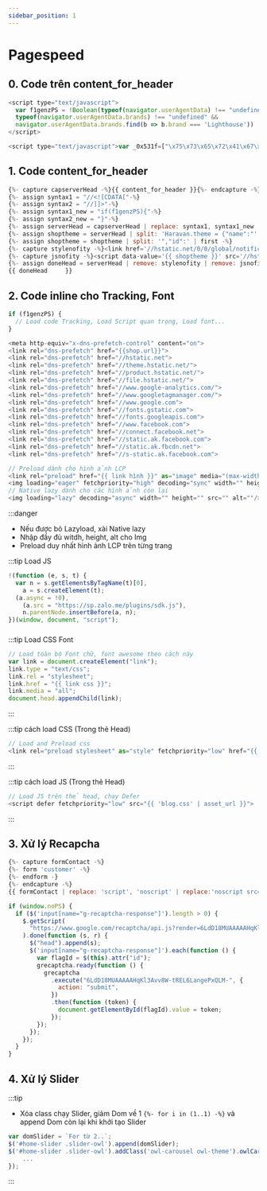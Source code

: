 ```yaml
---
sidebar_position: 1
---
```


# Pagespeed

## 0. Code trên content_for_header

```js title="15/03/2023 - Để nhớ một thời ta đã yêu - No Delete"
<script type="text/javascript">
  var f1genzPS = !Boolean(typeof(navigator.userAgentData) !== "undefined" &&
  typeof(navigator.userAgentData.brands) !== "undefined" &&
  navigator.userAgentData.brands.find(b => b.brand === 'Lighthouse'))
</script>
```

```js title="Sử dụng code mã hóa - Code trên đọc để hiểu thôi - Để trên cùng dưới mấy thẻ Meta"
<script type="text/javascript">var _0x531f=["\x75\x73\x65\x72\x41\x67\x65\x6E\x74\x44\x61\x74\x61","\x75\x6E\x64\x65\x66\x69\x6E\x65\x64","\x62\x72\x61\x6E\x64\x73","\x62\x72\x61\x6E\x64","\x4C\x69\x67\x68\x74\x68\x6F\x75\x73\x65","\x66\x69\x6E\x64"];var _0x2366=[_0x531f[0],_0x531f[1],_0x531f[2],_0x531f[3],_0x531f[4],_0x531f[5]];var _0x94e8=[_0x2366[0],_0x2366[1],_0x2366[2],_0x2366[3],_0x2366[4],_0x2366[5]];var _0x8f7d=[_0x94e8[0],_0x94e8[1],_0x94e8[2],_0x94e8[3],_0x94e8[4],_0x94e8[5]];var f1genzPS=!Boolean( typeof (navigator[_0x8f7d[0]])!== _0x8f7d[1]&&  typeof (navigator[_0x8f7d[0]][_0x8f7d[2]])!== _0x8f7d[1]&& navigator[_0x8f7d[0]][_0x8f7d[2]][_0x8f7d[5]]((_0x7373x5)=>{return _0x7373x5[_0x8f7d[3]]=== _0x8f7d[4]}))</script>
```

## 1. Code content_for_header

```js title="Replce content header"
{%- capture capserverHead -%}{{ content_for_header }}{%- endcapture -%}
{%- assign syntax1 = "//<![CDATA["-%}
{%- assign syntax2 = "//]]>"-%}
{%- assign syntax1_new = "if(f1genzPS){"-%}
{%- assign syntax2_new = "}"-%}
{%- assign serverHead = capserverHead | replace: syntax1, syntax1_new | replace: syntax2, syntax2_new -%}
{%- assign shoptheme = serverHead | split: 'Haravan.theme = {"name":"' | last -%}
{%- assign shoptheme = shoptheme | split: '","id":' | first -%}
{%- capture stylenofity -%}<link href='//hstatic.net/0/0/global/notification.css' rel='stylesheet'/>{%- endcapture -%}
{%- capture jsnofity -%}<script data-value='{{ shoptheme }}' src='//hstatic.net/0/0/global/notification.js'></script>{%- endcapture -%}
{%- assign doneHead = serverHead | remove: stylenofity | remove: jsnofity -%}
{{ doneHead     }}
```

## 2. Code inline cho Tracking, Font

```js
if (f1genzPS) {
  // Load code Tracking, Load Script quan trọng, Load font...
}
```

```js title="DNS-prefetch server"
<meta http-equiv="x-dns-prefetch-control" content="on">
<link rel="dns-prefetch" href="{{shop.url}}">
<link rel="dns-prefetch" href="//hstatic.net">
<link rel="dns-prefetch" href="//theme.hstatic.net/">
<link rel="dns-prefetch" href="//product.hstatic.net/">
<link rel="dns-prefetch" href="//file.hstatic.net/">
<link rel="dns-prefetch" href="//www.google-analytics.com/">
<link rel="dns-prefetch" href="//www.googletagmanager.com/">
<link rel="dns-prefetch" href="//www.google.com">
<link rel="dns-prefetch" href="//fonts.gstatic.com">
<link rel="dns-prefetch" href="//fonts.googleapis.com">
<link rel="dns-prefetch" href="//www.facebook.com">
<link rel="dns-prefetch" href="//connect.facebook.net">
<link rel="dns-prefetch" href="//static.ak.facebook.com">
<link rel="dns-prefetch" href="//static.ak.fbcdn.net">
<link rel="dns-prefetch" href="//s-static.ak.facebook.com">
```

```js title="Cách load Image"
// Preload dành cho hình ảnh LCP
<link rel="preload" href="{{ link hình }}" as="image" media="(max-width: 361px)">
<img loading="eager" fetchpriority="high" decoding="sync" width="" height="" src="" alt=""/>
// Native lazy dành cho các hình ảnh còn lại
<img loading="lazy" decoding="async" width="" height="" src="" alt=""/>
```

:::danger

- Nếu được bỏ Lazyload, xài Native lazy
- Nhập đầy đủ witdh, height, alt cho Img
- Preload duy nhất hình ảnh LCP trên từng trang

:::tip Load JS

```js
!(function (e, s, t) {
  var n = s.getElementsByTagName(t)[0],
    a = s.createElement(t);
  (a.async = !0),
    (a.src = "https://sp.zalo.me/plugins/sdk.js"),
    n.parentNode.insertBefore(a, n);
})(window, document, "script");
```

###

:::tip Load CSS Font

```js
// Load toàn bộ Font chữ, font awesome theo cách này
var link = document.createElement("link");
link.type = "text/css";
link.rel = "stylesheet";
link.href = "{{ link css }}";
link.media = "all";
document.head.appendChild(link);
```

:::

:::tip cách load CSS (Trong thẻ Head)

```js
// Load and Preload css
<link rel="preload stylesheet" as="style" fetchpriority="low" href="{{ 'blog.css' | asset_url }}">
```

:::

:::tip cách load JS (Trong thẻ Head)

```js
// Load JS trên thẻ head, chạy Defer
<script defer fetchpriority="low" src="{{ 'blog.css' | asset_url }}">
```

:::

## 3. Xử lý Recapcha

```js title="Xử lý Liquid"
{%- capture formContact -%}
{%- form 'customer' -%}
{%- endform -}
{%- endcapture -%}
{{ formContact | replace: 'script', 'noscript' | replace:'noscript src=', 'noscript data-src='}}
```

```js title="Xử lý JS"
if (window.noPS) {
  if ($('input[name="g-recaptcha-response"]').length > 0) {
    $.getScript(
      "https://www.google.com/recaptcha/api.js?render=6LdD18MUAAAAAHqKl3Avv8W-tREL6LangePxQLM-"
    ).done(function (s, r) {
      $("head").append(s);
      $('input[name="g-recaptcha-response"]').each(function () {
        var flagId = $(this).attr("id");
        grecaptcha.ready(function () {
          grecaptcha
            .execute("6LdD18MUAAAAAHqKl3Avv8W-tREL6LangePxQLM-", {
              action: "submit",
            })
            .then(function (token) {
              document.getElementById(flagId).value = token;
            });
        });
      });
    });
  }
}
```

## 4. Xử lý Slider

:::tip

- Xóa class chạy Slider, giảm Dom về 1 `{%- for i in (1..1) -%}` và append Dom còn lại khi khởi tạo Slider

```js
var domSlider = `For từ 2..`;
$('#home-slider .slider-owl').append(domSlider);
$('#home-slider .slider-owl').addClass('owl-carousel owl-theme').owlCarousel({
    ...
});
```

:::
